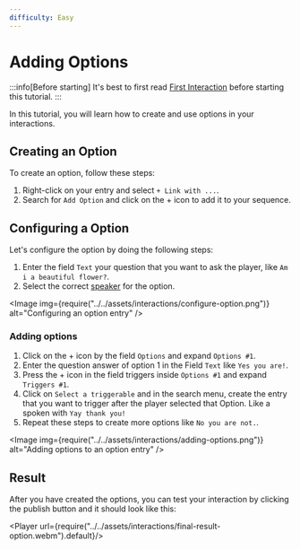 ```yaml
---
difficulty: Easy
---
```



# Adding Options

:::info[Before starting]
It's best to first read [First Interaction](./index.mdx) before starting this tutorial.
:::

In this tutorial, you will learn how to create and use options in your interactions.

## Creating an Option

To create an option, follow these steps:

1. Right-click on your entry and select `+ Link with ...`.
2. Search for `Add Option` and click on the + icon to add it to your sequence.

<EntrySearch entryName='option' />

## Configuring a Option

Let's configure the option by doing the following steps:

1. Enter the field `Text` your question that you want to ask the player, like `Am i a beautiful flower?`.
2. Select the correct [speaker](./index.mdx#configuring-the-speaker) for the option.

<Image img={require("../../assets/interactions/configure-option.png")} alt="Configuring an option entry" />

### Adding options

1. Click on the + icon by the field `Options` and expand `Options #1`.
2. Enter the question answer of option 1 in the Field `Text` like `Yes you are!`.
3. Press the + icon in the field triggers inside `Options #1` and expand `Triggers #1`.
4. Click on `Select a triggerable` and in the search menu, create the entry that you want to trigger after the player selected that Option. Like a spoken with `Yay thank you!`
5. Repeat these steps to create more options like `No you are not.`.

<Image img={require("../../assets/interactions/adding-options.png")} alt="Adding options to an option entry" />

## Result

After you have created the options, you can test your interaction by clicking the publish button and it should look like this:

<Player url={require("../../assets/interactions/final-result-option.webm").default}/>
